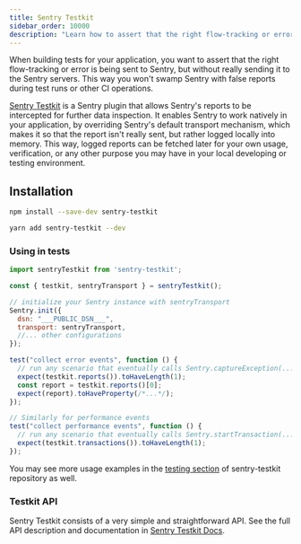 ```yaml
---
title: Sentry Testkit
sidebar_order: 10000
description: "Learn how to assert that the right flow-tracking or error is being sent to Sentry, but without really sending it to the Sentry servers."
---
```


When building tests for your application, you want to assert that the right flow-tracking or error is being sent to Sentry, but without really sending it to the Sentry servers. This way you won't swamp Sentry with false reports during test runs or other CI operations.

[Sentry Testkit](https://zivl.github.io/sentry-testkit/) is a Sentry plugin that allows Sentry's reports to be intercepted for further data inspection. It enables Sentry to work natively in your application, by overriding Sentry's default transport mechanism, which makes it so that the report isn't really sent, but rather logged locally into memory. This way, logged reports can be fetched later for your own usage, verification, or any other purpose you may have in your local developing or testing environment.

## Installation

```bash {tabTitle:npm}
npm install --save-dev sentry-testkit
```

```bash {tabTitle:yarn}
yarn add sentry-testkit --dev
```

### Using in tests

```javascript
import sentryTestkit from 'sentry-testkit';

const { testkit, sentryTransport } = sentryTestkit();

// initialize your Sentry instance with sentryTransport
Sentry.init({
  dsn: "___PUBLIC_DSN___",
  transport: sentryTransport,
  //... other configurations
});

test("collect error events", function () {
  // run any scenario that eventually calls Sentry.captureException(...)
  expect(testkit.reports()).toHaveLength(1);
  const report = testkit.reports()[0];
  expect(report).toHaveProperty(/*...*/);
});

// Similarly for performance events
test("collect performance events", function () {
  // run any scenario that eventually calls Sentry.startTransaction(...)
  expect(testkit.transactions()).toHaveLength(1);
});
```

You may see more usage examples in the [testing section](https://github.com/zivl/sentry-testkit/tree/master/test) of sentry-testkit repository as well.

### Testkit API

Sentry Testkit consists of a very simple and straightforward API.
See the full API description and documentation in [Sentry Testkit Docs](https://zivl.github.io/sentry-testkit/docs/api).
